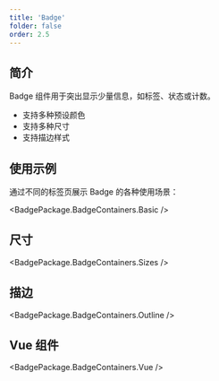 ```yaml
---
title: 'Badge'
folder: false
order: 2.5
---
```



## 简介

Badge 组件用于突出显示少量信息，如标签、状态或计数。

- 支持多种预设颜色
- 支持多种尺寸
- 支持描边样式

## 使用示例

通过不同的标签页展示 Badge 的各种使用场景：

<BadgePackage.BadgeContainers.Basic />

## 尺寸

<BadgePackage.BadgeContainers.Sizes />

## 描边

<BadgePackage.BadgeContainers.Outline />

## Vue 组件

<BadgePackage.BadgeContainers.Vue /> 
 